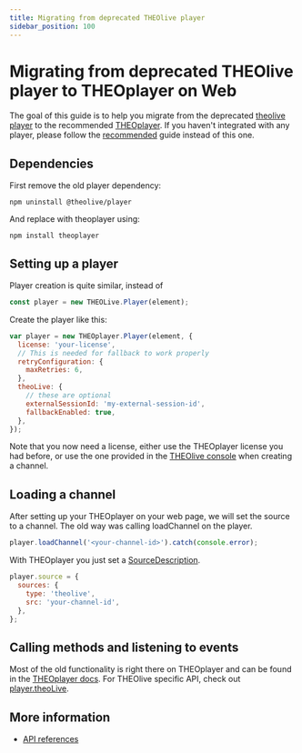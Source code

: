 ```yaml
---
title: Migrating from deprecated THEOlive player
sidebar_position: 100
---
```


# Migrating from deprecated THEOlive player to THEOplayer on Web

The goal of this guide is to help you migrate from the deprecated [theolive player](https://www.npmjs.com/package/@theolive/player) to the recommended [THEOplayer](https://www.npmjs.com/package/theoplayer). If you haven't integrated with any player, please follow the [recommended](getting-started.mdx) guide instead of this one.

## Dependencies

First remove the old player dependency:

```
npm uninstall @theolive/player
```

And replace with theoplayer using:

```
npm install theoplayer
```

## Setting up a player

Player creation is quite similar, instead of

```javascript
const player = new THEOLive.Player(element);
```

Create the player like this:

```javascript
var player = new THEOplayer.Player(element, {
  license: 'your-license',
  // This is needed for fallback to work properly
  retryConfiguration: {
    maxRetries: 6,
  },
  theoLive: {
    // these are optional
    externalSessionId: 'my-external-session-id',
    fallbackEnabled: true,
  },
});
```

Note that you now need a license, either use the THEOplayer license you had before, or use the one provided in the
[THEOlive console](https://console.theo.live) when creating a channel.

## Loading a channel

After setting up your THEOplayer on your web page, we will set the source to a channel. The old way was calling loadChannel
on the player.

```javascript
player.loadChannel('<your-channel-id>').catch(console.error);
```

With THEOplayer you just set a [SourceDescription](pathname:///theoplayer/v9/api-reference/web/interfaces/TheoLiveSource.html).

```javascript
player.source = {
  sources: {
    type: 'theolive',
    src: 'your-channel-id',
  },
};
```

## Calling methods and listening to events

Most of the old functionality is right there on THEOplayer and can be found in the [THEOplayer docs](pathname:///theoplayer/v9/api-reference/web/classes/ChromelessPlayer.html). For THEOlive specific API, check out [player.theoLive](pathname:///theoplayer/v9/api-reference/web/interfaces/TheoLiveApi.html).

## More information

- [API references](pathname:///theoplayer/v9/api-reference/web/interfaces/TheoLiveSource.html)
